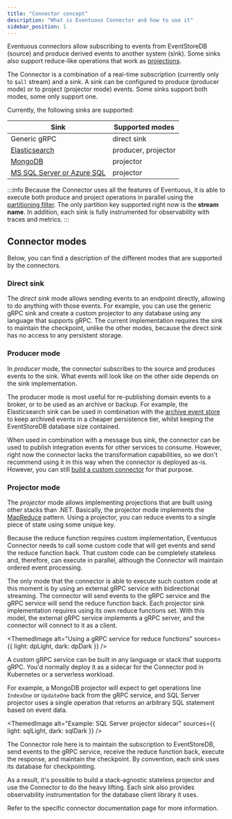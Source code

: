 ```yaml
---
title: "Connector concept"
description: "What is Eventuous Connector and how to use it"
sidebar_position: 1
---
```


Eventuous connectors allow subscribing to events from EventStoreDB (source) and produce derived events to another system (sink). Some sinks also support reduce-like operations that work as [projections][1].

The Connector is a combination of a real-time subscription (currently only to `$all` stream) and a sink. A sink can be configured to produce (producer mode) or to project (projector mode) events. Some sinks support both modes, some only support one.

Currently, the following sinks are supported:

| Sink                                          | Supported modes     |
|-----------------------------------------------|---------------------|
| Generic gRPC                                  | direct sink         |
| [Elasticsearch](sinks/elasticsearch)          | producer, projector |
| [MongoDB](sinks/mongodb)                      | projector           |
| [MS SQL Server or Azure SQL](sinks/sqlserver) | projector           |

:::info
Because the Connector uses all the features of Eventuous, it is able to execute both produce and project
operations in parallel using the [partitioning filter][2].
The only partition key supported right now is the **stream name**. In addition, each sink is fully instrumented for
observability with traces and metrics.
:::

## Connector modes

Below, you can find a description of the different modes that are supported by the connectors.

### Direct sink

The _direct sink_ mode allows sending events to an endpoint directly, allowing to do anything with those events. For example, you can use the generic gRPC sink and create a custom projector to any database using any language that supports gRPC. The current implementation requires the sink to maintain the checkpoint, unlike the other modes, because the direct sink has no access to any persistent storage.

### Producer mode

In _producer_ mode, the connector subscribes to the source and produces events to the sink. What events will
look like on the other side depends on the sink implementation.

The producer mode is most useful for re-publishing domain events to a broker, or to be used as
an archive or backup. For example, the Elasticsearch sink can be used in combination with
the [archive event store][3] to keep archived events in a cheaper
persistence tier, whilst keeping the EventStoreDB database size contained.

When used in combination with a message bus sink, the connector can be used to publish integration events for
other services to consume. However, right now the connector lacks the transformation capabilities, so we don't
recommend using it in this way when the connector is deployed as-is. However, you can
still [build a custom connector](custom-connector) for that purpose.

### Projector mode

The _projector_ mode allows implementing projections that are built using other stacks than .NET. Basically,
the projector mode implements the [MapReduce][4] pattern. Using a
projector, you can reduce events to a single piece of state using some unique key.

Because the reduce function requires custom implementation, Eventuous Connector needs to call some custom code
that will get events and send the reduce function back. That custom code can be completely stateless and,
therefore, can execute in parallel, although the Connector will maintain ordered event processing.

The only mode that the connector is able to execute such custom code at this moment is by using an external
gRPC service with bidirectional streaming. The connector will send events to the gRPC service and the gRPC
service will send the reduce function back. Each projector sink implementation requires using its own reduce
functions set. With this model, the external gRPC service implements a gRPC server, and the connector will
connect to it as a client.

<ThemedImage
    alt="Using a gRPC service for reduce functions"
    sources={{
        light: dpLight,
        dark: dpDark
    }}
/>

A custom gRPC service can be built in any language or stack that supports gRPC. You'd normally deploy it as a
sidecar for the Connector pod in Kubernetes or a serverless workload.

For example, a MongoDB projector will expect to get operations line `IndexOne` or `UpdateOne` back from the
gRPC service, and SQL Server projector uses a single operation that returns an arbitrary SQL statement based
on event data.

<ThemedImage
    alt="Example: SQL Server projector sidecar"
    sources={{
        light: sqlLight,
        dark: sqlDark
    }}
/>

The Connector role here is to maintain the subscription to EventStoreDB, send events to the gRPC service,
receive the reduce function back, execute the response, and maintain the checkpoint. By convention, each sink
uses its database for checkpointing.

As a result, it's possible to build a stack-agnostic stateless projector and use the Connector to do the heavy
lifting. Each sink also provides observability instrumentation for the database client library it uses.

Refer to the specific connector documentation page for more information.

[1]: https://eventuous.dev/docs/read-models/rm-concept
[2]: https://eventuous.dev/docs/subscriptions/pipes/#partitioning-filter
[3]: https://eventuous.dev/docs/persistence/event-store#event-store-with-archive
[4]: https://en.wikipedia.org/wiki/MapReduce